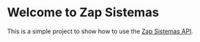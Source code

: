 # Welcome to Zap Sistemas

This is a simple project to show how to use the [Zap Sistemas API](https://www.zapsistemas.com.br/).